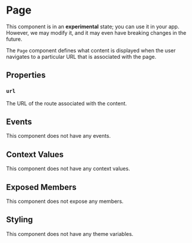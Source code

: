 
# Page

<Callout type="info" emoji="ℹ️">This component is in an **experimental** state; you can use it in your app. However, we may modify it, and it may even have breaking changes in the future.</Callout>

The `Page` component defines what content is displayed when the user navigates to a particular URL that is associated with the page.

## Properties

### `url`

The URL of the route associated with the content.

## Events

This component does not have any events.

## Context Values

This component does not have any context values.

## Exposed Members

This component does not expose any members.

## Styling

This component does not have any theme variables.
